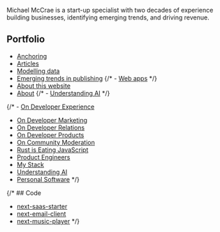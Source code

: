 
<NameTransition />

Michael McCrae is a start-up specialist with two decades of experience building businesses, identifying emerging trends, and driving revenue.

## Portfolio

- [Anchoring](/n/anchoring)
- [Articles](/n/articles)
- [Modelling data](/n/modelling-data)
- [Emerging trends in publishing](/n/emerging-publishing)
{/* - [Web apps](/n/web-apps) */}
- [About this website](/n/about-website) 
- [About](/n/about-me)
{/* - [Understanding AI](/n/ai) */}

{/* - [On Developer Experience](/n/dx)
- [On Developer Marketing](/n/developer-marketing)
- [On Developer Relations](/n/devrel)
- [On Developer Products](/n/devtools)
- [On Community Moderation](/n/moderation)
- [Rust is Eating JavaScript](/n/rust)
- [Product Engineers](/n/product-engineers)
- [My Stack](/n/stack)
- [Understanding AI](/n/ai)
- [Personal Software](/n/personal-software) */}

{/* ## Code

- [next-saas-starter](https://github.com/leerob/next-saas-starter)
- [next-email-client](https://github.com/leerob/next-email-client)
- [next-music-player](https://github.com/leerob/next-music-player) */}
